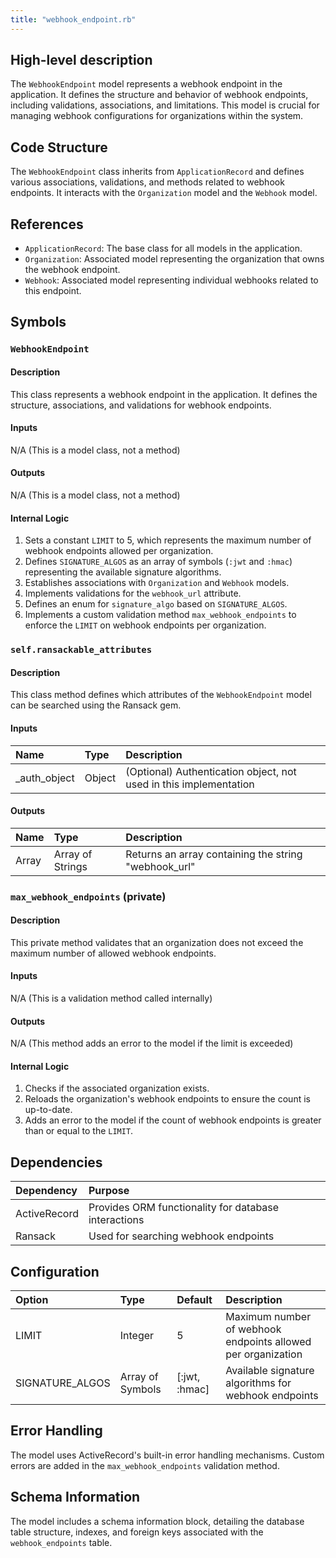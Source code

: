 ```yaml
---
title: "webhook_endpoint.rb"
---
```


## High-level description
The `WebhookEndpoint` model represents a webhook endpoint in the application. It defines the structure and behavior of webhook endpoints, including validations, associations, and limitations. This model is crucial for managing webhook configurations for organizations within the system.

## Code Structure
The `WebhookEndpoint` class inherits from `ApplicationRecord` and defines various associations, validations, and methods related to webhook endpoints. It interacts with the `Organization` model and the `Webhook` model.

## References
- `ApplicationRecord`: The base class for all models in the application.
- `Organization`: Associated model representing the organization that owns the webhook endpoint.
- `Webhook`: Associated model representing individual webhooks related to this endpoint.

## Symbols

### `WebhookEndpoint`
#### Description
This class represents a webhook endpoint in the application. It defines the structure, associations, and validations for webhook endpoints.

#### Inputs
N/A (This is a model class, not a method)

#### Outputs
N/A (This is a model class, not a method)

#### Internal Logic
1. Sets a constant `LIMIT` to 5, which represents the maximum number of webhook endpoints allowed per organization.
2. Defines `SIGNATURE_ALGOS` as an array of symbols (`:jwt` and `:hmac`) representing the available signature algorithms.
3. Establishes associations with `Organization` and `Webhook` models.
4. Implements validations for the `webhook_url` attribute.
5. Defines an enum for `signature_algo` based on `SIGNATURE_ALGOS`.
6. Implements a custom validation method `max_webhook_endpoints` to enforce the `LIMIT` on webhook endpoints per organization.

### `self.ransackable_attributes`
#### Description
This class method defines which attributes of the `WebhookEndpoint` model can be searched using the Ransack gem.

#### Inputs
| Name | Type | Description |
|:-----|:-----|:------------|
| _auth_object | Object | (Optional) Authentication object, not used in this implementation |

#### Outputs
| Name | Type | Description |
|:-----|:-----|:------------|
| Array | Array of Strings | Returns an array containing the string "webhook_url" |

### `max_webhook_endpoints` (private)
#### Description
This private method validates that an organization does not exceed the maximum number of allowed webhook endpoints.

#### Inputs
N/A (This is a validation method called internally)

#### Outputs
N/A (This method adds an error to the model if the limit is exceeded)

#### Internal Logic
1. Checks if the associated organization exists.
2. Reloads the organization's webhook endpoints to ensure the count is up-to-date.
3. Adds an error to the model if the count of webhook endpoints is greater than or equal to the `LIMIT`.

## Dependencies
| Dependency | Purpose |
|:-----------|:--------|
| ActiveRecord | Provides ORM functionality for database interactions |
| Ransack | Used for searching webhook endpoints |

## Configuration
| Option | Type | Default | Description |
|:-------|:-----|:--------|:------------|
| LIMIT | Integer | 5 | Maximum number of webhook endpoints allowed per organization |
| SIGNATURE_ALGOS | Array of Symbols | [:jwt, :hmac] | Available signature algorithms for webhook endpoints |

## Error Handling
The model uses ActiveRecord's built-in error handling mechanisms. Custom errors are added in the `max_webhook_endpoints` validation method.

## Schema Information
The model includes a schema information block, detailing the database table structure, indexes, and foreign keys associated with the `webhook_endpoints` table.